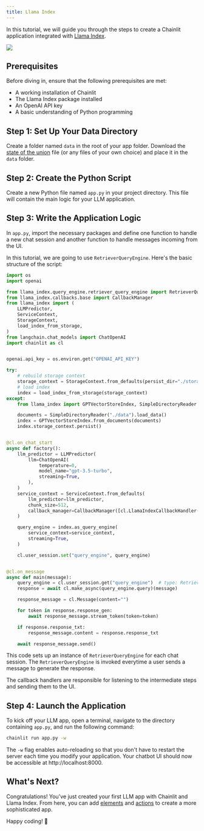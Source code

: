 ```yaml
---
title: Llama Index
---
```


In this tutorial, we will guide you through the steps to create a Chainlit application integrated with [Llama Index](https://github.com/jerryjliu/llama_index).

<Frame caption="Preview of the app you'll build">
  <img src="/images/llama-index-example.gif" />
</Frame>

## Prerequisites

Before diving in, ensure that the following prerequisites are met:

- A working installation of Chainlit
- The Llama Index package installed
- An OpenAI API key
- A basic understanding of Python programming

## Step 1: Set Up Your Data Directory

Create a folder named `data` in the root of your app folder. Download the [state of the union](https://github.com/hwchase17/langchain/blob/master/docs/extras/modules/state_of_the_union.txt) file (or any files of your own choice) and place it in the `data` folder.

## Step 2: Create the Python Script

Create a new Python file named `app.py` in your project directory. This file will contain the main logic for your LLM application.

## Step 3: Write the Application Logic

In `app.py`, import the necessary packages and define one function to handle a new chat session and another function to handle messages incoming from the UI.

In this tutorial, we are going to use `RetrieverQueryEngine`. Here's the basic structure of the script:

```python app.py
import os
import openai

from llama_index.query_engine.retriever_query_engine import RetrieverQueryEngine
from llama_index.callbacks.base import CallbackManager
from llama_index import (
    LLMPredictor,
    ServiceContext,
    StorageContext,
    load_index_from_storage,
)
from langchain.chat_models import ChatOpenAI
import chainlit as cl


openai.api_key = os.environ.get("OPENAI_API_KEY")

try:
    # rebuild storage context
    storage_context = StorageContext.from_defaults(persist_dir="./storage")
    # load index
    index = load_index_from_storage(storage_context)
except:
    from llama_index import GPTVectorStoreIndex, SimpleDirectoryReader

    documents = SimpleDirectoryReader("./data").load_data()
    index = GPTVectorStoreIndex.from_documents(documents)
    index.storage_context.persist()


@cl.on_chat_start
async def factory():
    llm_predictor = LLMPredictor(
        llm=ChatOpenAI(
            temperature=0,
            model_name="gpt-3.5-turbo",
            streaming=True,
        ),
    )
    service_context = ServiceContext.from_defaults(
        llm_predictor=llm_predictor,
        chunk_size=512,
        callback_manager=CallbackManager([cl.LlamaIndexCallbackHandler()]),
    )

    query_engine = index.as_query_engine(
        service_context=service_context,
        streaming=True,
    )

    cl.user_session.set("query_engine", query_engine)


@cl.on_message
async def main(message):
    query_engine = cl.user_session.get("query_engine")  # type: RetrieverQueryEngine
    response = await cl.make_async(query_engine.query)(message)

    response_message = cl.Message(content="")

    for token in response.response_gen:
        await response_message.stream_token(token=token)

    if response.response_txt:
        response_message.content = response.response_txt

    await response_message.send()
```

This code sets up an instance of `RetrieverQueryEngine` for each chat session. The `RetrieverQueryEngine` is invoked everytime a user sends a message to generate the response.

The callback handlers are responsible for listening to the intermediate steps and sending them to the UI.

## Step 4: Launch the Application

To kick off your LLM app, open a terminal, navigate to the directory containing `app.py`, and run the following command:

```bash
chainlit run app.py -w
```

The `-w` flag enables auto-reloading so that you don't have to restart the server each time you modify your application. Your chatbot UI should now be accessible at http://localhost:8000.

## What's Next?

Congratulations! You've just created your first LLM app with Chainlit and Llama Index. From here, you can add [elements](/concepts/elements) and [actions](/concepts/actions) to create a more sophisticated app.

Happy coding! 🎉
